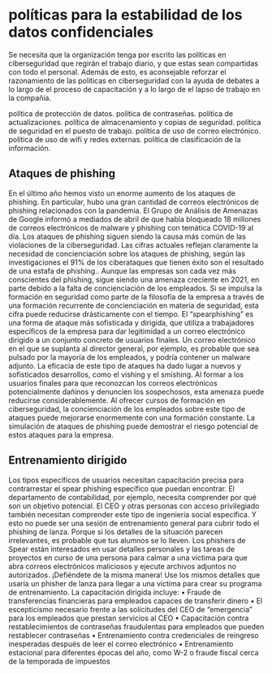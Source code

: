# políticas para la estabilidad de los datos confidenciales
Se necesita que la organización tenga por escrito las políticas en ciberseguridad que regirán el trabajo diario, y que estas sean compartidas con todo el personal.  Además de esto, es aconsejable reforzar el razonamiento de las políticas en ciberseguridad con la ayuda de debates a lo largo de el proceso de capacitación y a lo largo de el lapso de trabajo en la compañía.

política de protección de datos.
política de contraseñas.
política de actualizaciones.
política de almacenamiento y copias de seguridad.
política de seguridad en el puesto de trabajo.
política de uso de correo electrónico.
política de uso de wifi y redes externas.
política de clasificación de la información.

## Ataques de phishing

En el último año hemos visto un enorme aumento de los ataques de phishing. En particular, hubo una gran cantidad de correos electrónicos de phishing relacionados con la pandemia. El Grupo de Análisis de Amenazas de Google informó a mediados de abril de que había bloqueado 18 millones de correos electrónicos de malware y phishing con temática COVID-19 al día.
Los ataques de phishing siguen siendo la causa más común de las violaciones de la ciberseguridad. Las cifras actuales reflejan claramente la necesidad de concienciación sobre los ataques de phishing, según las investigaciones el 91% de los ciberataques que tienen éxito son el resultado de una estafa de phishing..
Aunque las empresas son cada vez más conscientes del phishing, sigue siendo una amenaza creciente en 2021, en parte debido a la falta de concienciación de los empleados. Si se impulsa la formación en seguridad como parte de la filosofía de la empresa a través de una formación recurrente de concienciación en materia de seguridad, esta cifra puede reducirse drásticamente con el tiempo.
El "spearphishing" es una forma de ataque más sofisticada y dirigida, que utiliza a trabajadores específicos de la empresa para dar legitimidad a un correo electrónico dirigido a un conjunto concreto de usuarios finales. Un correo electrónico en el que se suplanta al director general, por ejemplo, es probable que sea pulsado por la mayoría de los empleados, y podría contener un malware adjunto. La eficacia de este tipo de ataques ha dado lugar a nuevos y sofisticados desarrollos, como el vishing y el smishing.
Al formar a los usuarios finales para que reconozcan los correos electrónicos potencialmente dañinos y denuncien los sospechosos, esta amenaza puede reducirse considerablemente. Al ofrecer cursos de formación en ciberseguridad, la concienciación de los empleados sobre este tipo de ataques puede mejorarse enormemente con una formación constante. La simulación de ataques de phishing puede demostrar el riesgo potencial de estos ataques para la empresa.




## Entrenamiento dirigido
Los tipos específicos de usuarios necesitan capacitación precisa para contrarrestar el spear phishing específico que puedan encontrar. El departamento de contabilidad, por ejemplo, necesita comprender por qué son un objetivo potencial. El CEO y otras personas con acceso privilegiado también necesitan comprender este tipo de ingeniería social específica.
Y esto no puede ser una sesión de entrenamiento general para cubrir todo el phishing de lanza. Porque si los detalles de la situación parecen irrelevantes, es probable que tus alumnos se lo lleven. Los phishers de Spear están interesados en usar detalles personales y las tareas de proyectos en curso de una persona para calmar a una víctima para que abra correos electrónicos maliciosos y ejecute archivos adjuntos no autorizados. ¡Defiéndete de la misma manera! Use los mismos detalles que usaría un phisher de lanza para llegar a una víctima para crear su programa de entrenamiento.
La capacitación dirigida incluye:
•	Fraude de transferencias financieras para empleados capaces de transferir dinero
•	El escepticismo necesario frente a las solicitudes del CEO de “emergencia” para los empleados que prestan servicios al CEO
•	Capacitación contra restablecimientos de contraseñas fraudulentas para empleados que pueden restablecer contraseñas
•	Entrenamiento contra credenciales de reingreso inesperadas después de leer el correo electrónico
•	Entrenamiento estacional para diferentes épocas del año, como W-2 o fraude fiscal cerca de la temporada de impuestos







